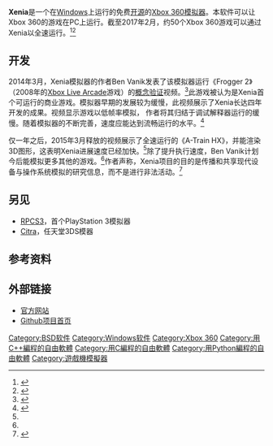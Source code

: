 {{NoteTA
| G1=IT
| G2=Games
}}
{{Infobox software
| title =
| name = Xenia
| logo = [[File:Xenia_xbox_360_emulator_logo.png|frameless]]
| logo_size =
| logo_alt =
| logo caption =
| screenshot = <!-- Image name is enough -->
| screenshot_size =
| screenshot_alt =
| caption =
| collapsible =
| author =
| developer = Ben Vanik, Justin Moore (DrChat), gibbed
| released = <!-- {{Start date and age|YYYY|MM|DD|df=yes/no}} -->
| discontinued =
| latest release version =
| latest release date = <!-- {{Start date and age|YYYY|MM|DD|df=yes/no}} -->
| latest preview version =[https://ci.appveyor.com/project/benvanik/xenia/build/artifacts AppVeyor编译版]
| latest preview date = <!-- {{Start date and age|YYYY|MM|DD|df=yes/no}} -->
| status = 活跃
| programming language = [[C++|C++]], [[C语言|C]], [[匯編語言|匯編語言]], [[Python|Python]]
| operating system = [[Windows_8.1|Windows 8.1]]或更新
| platform = [[x86-64|x86-64]]，拥有[[Advanced_Vector_Extensions#Advanced_Vector_Extensions_2|AVX2]]指令集
| size = ~10 MB
| genre = [[游戏机模拟器|游戏机模拟器]]
| license = [[BSD许可证|BSD License 2.0]]
| website = {{URL|http://xenia.jp/}}
}}

'''Xenia'''是一个在[[Windows|Windows]]上运行的免费[[开源软件|开源]]的[[Xbox_360|Xbox 360]][[游戏机模拟器|模拟器]]。本软件可以让Xbox 360的游戏在PC上运行。截至2017年2月，约50个Xbox 360游戏可以通过Xenia以全速运行。<ref name="youtube.com">{{cite web|title=Xenia Xbox 360 Emulator: A-Train HX WIP|url=https://www.youtube.com/watch?v=vE32Z9ytbgU&hd=1|access-date=2016-01-16|archive-date=2016-03-25|archive-url=https://web.archive.org/web/20160325212123/https://www.youtube.com/watch?v=vE32Z9ytbgU&hd=1}}</ref><ref>{{cite web|url=http://xenia.jp/compatibility/|title=Compatibility List|accessdate=2017-02-17|author=|date=|publisher=|archive-date=2022-05-14|archive-url=https://web.archive.org/web/20220514030023/https://xenia.jp/compatibility/}}</ref>

== 开发 ==
2014年3月，Xenia模拟器的作者Ben Vanik发表了该模拟器运行《Frogger 2》（2008年的[[Xbox_Live_Arcade|Xbox Live Arcade]]游戏）的[[概念验证|概念验证]]视频。<ref name="spazio">{{cite news|url=http://www.spaziogames.it/notizie_videogiochi/console_multi_piattaforma/193809/un-video-mostra-l-emulatore-xbox-360-xenia-in-azione-con-frogger-2.aspx|title=A video shows the Xbox 360 emulator in action with Xenia Frogger 2|last=Dorino|first=Davide "Alexander"|date=Mar 27, 2014|work=SpazioGames.it|accessdate=Mar 29, 2014|language=it|archive-url=https://web.archive.org/web/20170218065637/http://www.spaziogames.it/notizie_videogiochi/console_multi_piattaforma/193809/un-video-mostra-l-emulatore-xbox-360-xenia-in-azione-con-frogger-2.aspx|archive-date=2017-02-18|dead-url=yes}}</ref>此游戏被认为是Xenia首个可运行的商业游戏。模拟器早期的发展较为缓慢，此视频展示了Xenia长达四年开发的成果。视频显示游戏以低帧率模拟， 作者将其归结于调试解释器运行的缓慢。随着模拟器的不断完善，速度应能达到流畅运行的水平。<ref name="poly">{{cite news|url=http://www.polygon.com/2014/3/29/5560764/video-shows-xbox-360-emulation-pc|title=Video shows Xbox 360 emulation working on a PC|last=Good|first=Owen S.|date=Mar 29, 2014|work=[[Polygon_(website)|Polygon]]|accessdate=Mar 29, 2014|archive-date=2020-11-12|archive-url=https://web.archive.org/web/20201112030009/https://www.polygon.com/2014/3/29/5560764/video-shows-xbox-360-emulation-pc}}</ref>

仅一年之后，2015年3月释放的视频展示了全速运行的《A-Train HX》，并能渲染3D图形，这表明Xenia进展速度已经加快。<ref name="youtube.com" />除了提升执行速度，Ben Vanik计划今后能模拟更多其他的游戏。<ref name="spazio" />作者声称，Xenia项目的目的是传播和共享现代设备与操作系统模拟的研究信息，而不是进行非法活动。<ref>{{Cite web|url=http://xenia.jp/|title=xenia - Xbox 360 Research Emulator|accessdate=2017-02-17|work=xenia.jp|archive-date=2022-01-08|archive-url=https://web.archive.org/web/20220108101929/http://xenia.jp/}}</ref>

== 另见 ==
* [[RPCS3|RPCS3]]，首个PlayStation 3模拟器
* [[Citra|Citra]]，任天堂3DS模器

== 参考资料 ==
{{Reflist}}

== 外部链接 ==
* [http://xenia.jp/ 官方网站] {{Wayback|url=http://xenia.jp/ |date=20220108101929 }}
* [https://github.com/benvanik/xenia Github项目首页] {{Wayback|url=https://github.com/benvanik/xenia |date=20180102164709 }}

[[Category:BSD软件|Category:BSD软件]]
[[Category:Windows软件|Category:Windows软件]]
[[Category:Xbox_360|Category:Xbox 360]]
[[Category:用C++編程的自由軟體|Category:用C++編程的自由軟體]]
[[Category:用C編程的自由軟體|Category:用C編程的自由軟體]]
[[Category:用Python編程的自由軟體|Category:用Python編程的自由軟體]]
[[Category:遊戲機模擬器|Category:遊戲機模擬器]]